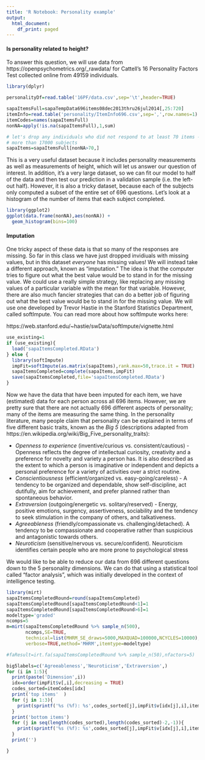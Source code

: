 ```yaml
---
title: 'R Notebook: Personality example'
output:
  html_document:
    df_print: paged
---
```


#### Is personality related to height?

To answer this question, we will use data from https://openpsychometrics.org/_rawdata/ for Cattell's 16 Personality Factors Test collected online from 49159 individuals.

```r
library(dplyr)

personalityDf=read.table('16PF/data.csv',sep='\t',header=TRUE)

sapaItemsFull=sapaTempData696items08dec2013thru26jul2014[,25:720]
itemInfo=read.table('personality/ItemInfo696.csv',sep=',',row.names=1)
itemCodes=names(sapaItemsFull)
nonNA=apply(!is.na(sapaItemsFull),1,sum)

# let's drop any individuals who did not respond to at least 70 items - that still leaves 
# more than 17000 subjects
sapaItems=sapaItemsFull[nonNA>70,]
```

This is a very useful dataset because it includes personality measurements as well as measurements of height, which will let us answer our question of interest.  In addition, it's a very large dataset, so we can fit our model to half of the data and then test our prediction in a validation sample (i.e. the left-out half).  However, it is also a tricky dataset, because each of the subjects only computed a subset of the entire set of 696 questions.  Let's look at a histogram of the number of items that each subject completed.

```r
library(ggplot2)
ggplot(data.frame(nonNA),aes(nonNA)) + 
  geom_histogram(bins=100)
```


#### Imputation

One tricky aspect of these data is that so many of the responses are missing. So far in this class we have just dropped invidiuals with missing values, but in this dataset *everyone* has missing values! We will instead take a different approach, known as "imputation."  The idea is that the computer tries to figure out what the best value would be to stand in for the missing value.  We could use a really simple strategy, like replacing any missing values of a particular variable with the mean for that variable. However, there are also much fancier strategies that can do a better job of figuring out what the best value would be to stand in for the missing value.  We will use one developed by Trevor Hastie in the Stanford Statistics Department, called softImpute.  You can read more about how softImpute works here:

https://web.stanford.edu/~hastie/swData/softImpute/vignette.html

```r
use_existing=1
if (use_existing){
  load('sapaItemsCompleted.RData')
} else {
  library(softImpute)
  impFit=softImpute(as.matrix(sapaItems),rank.max=50,trace.it = TRUE)
  sapaItemsCompleted=complete(sapaItems,impFit)
  save(sapaItemsCompleted,file='sapaItemsCompleted.RData')
}
```


Now we have the data that have been imputed for each item, we have (estimated) data for each person across all 696 items. However, we are pretty sure that there are not actually 696 different aspects of personality; many of the items are measuring the same thing.  In the personality literature, many people claim that personality can be explained in terms of five different basic traits, known as the *Big 5* (descriptions adapted from https://en.wikipedia.org/wiki/Big_Five_personality_traits):

- *Openness to experience* (inventive/curious vs. consistent/cautious) - Openness reflects the degree of intellectual curiosity, creativity and a preference for novelty and variety a person has. It is also described as the extent to which a person is imaginative or independent and depicts a personal preference for a variety of activities over a strict routine. 
- *Conscientiousness* (efficient/organized vs. easy-going/careless) -  A tendency to be organized and dependable, show self-discipline, act dutifully, aim for achievement, and prefer planned rather than spontaneous behavior.
- *Extraversion* (outgoing/energetic vs. solitary/reserved) - Energy, positive emotions, surgency, assertiveness, sociability and the tendency to seek stimulation in the company of others, and talkativeness. 
- *Agreeableness* (friendly/compassionate vs. challenging/detached). A tendency to be compassionate and cooperative rather than suspicious and antagonistic towards others. 
- *Neuroticism* (sensitive/nervous vs. secure/confident). Neuroticism identifies certain people who are more prone to psychological stress

We would like to be able to reduce our data from 696 different questions down to the 5 personality dimensions.  We can do that using a statistical tool called "factor analysis", which was initially developed in the context of intelligence testing.

```r
library(mirt)
sapaItemsCompletedRound=round(sapaItemsCompleted)
sapaItemsCompletedRound[sapaItemsCompletedRound<1]=1
sapaItemsCompletedRound[sapaItemsCompletedRound>6]=1
modeltype='graded'
ncomps=5
m=mirt(sapaItemsCompletedRound %>% sample_n(500),
       ncomps,SE=TRUE,
       technical=list(MHRM_SE_draws=5000,MAXQUAD=100000,NCYCLES=10000),
       verbose=TRUE,method='MHRM',itemtype=modeltype)

#faResult=irt.fa(sapaItemsCompletedRound %>% sample_n(50),nfactors=5)
```


```r
big5labels=c('Agreeableness','Neuroticism','Extraversion',)
for (i in 1:5){
  print(paste('Dimension',i))
  idx=order(impFit$v[,i],decreasing = TRUE)
  codes_sorted=itemCodes[idx]
  print('top items'  )
  for (j in 1:3){
    print(sprintf('%s (%f): %s',codes_sorted[j],impFit$v[idx[j],i],itemInfo[codes_sorted[j],1]))
  }
  print('bottom items')
  for (j in seq(length(codes_sorted),length(codes_sorted)-2,-1)){
    print(sprintf('%s (%f): %s',codes_sorted[j],impFit$v[idx[j],i],itemInfo[codes_sorted[j],1]))
  }
  print('')

}
```

